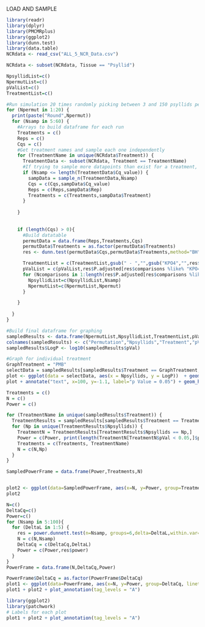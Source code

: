 LOAD AND SAMPLE
```r
library(readr)
library(dplyr)
library(PMCMRplus)
library(ggplot2)
library(dunn.test)
library(data.table)
NCRdata <- read_csv("ALL_5_NCR_Data.csv")

NCRdata <- subset(NCRdata, Tissue == "Psyllid")

NpsyllidList=c()
NpermutList=c()
pValList=c()
TreatmentList=c()

#Run simulation 20 times randomly picking between 3 and 150 psyllids per treatment
for (Npermut in 1:20) {
  print(paste("Round",Npermut))
  for (Nsamp in 5:60) {
    #Arrays to build dataframe for each run
    Treatments = c()
    Reps = c()
    Cqs = c()
    #Get treatment names and sample each one independently
    for (TreatmentName in unique(NCRdata$Treatment)) {
      TreatmentData <- subset(NCRdata, Treatment == TreatmentName)
      #If trying to sample more datapoints than exist for a treatment, skip it
      if (Nsamp <= length(TreatmentData$Cq_value)) {
        sampData = sample_n(TreatmentData,Nsamp)
        Cqs = c(Cqs,sampData$Cq_value)
        Reps = c(Reps,sampData$Rep)
        Treatments = c(Treatments,sampData$Treatment)
      }
      
    }
    
  
    if (length(Cqs) > 0){
      #Build datatable
      permutData = data.frame(Reps,Treatments,Cqs)
      permutData$Treatments = as.factor(permutData$Treatments)
      res <- dunn.test(permutData$Cqs,permutData$Treatments,method="BH",table=FALSE,kw=FALSE)

      TreatmentList = c(TreatmentList,gsub(" - ","",gsub("KPO4","",res$comparisons[res$comparisons %like% "KPO4"])))
      pValList = c(pValList,res$P.adjusted[res$comparisons %like% "KPO4"])
      for (Ncomparisons in 1:length(res$P.adjusted[res$comparisons %like% "KPO4"])) {
        NpsyllidList=c(NpsyllidList,Nsamp)
        NpermutList=c(NpermutList,Npermut)
      }

    }
    
  }
}

#Build final dataframe for graphing
sampledResults <- data.frame(NpermutList,NpsyllidList,TreatmentList,pValList)
colnames(sampledResults) <- c("Permutation","Npsyllids","Treatment","pVal")
sampledResults$LogP <- log10(sampledResults$pVal)

#Graph for individual treatment
GraphTreatment = "PMB"
selectData = sampledResults[sampledResults$Treatment == GraphTreatment,]
plot <- ggplot(data = selectData, aes(x = Npsyllids, y = LogP))  + geom_point(alpha = 0.25) +   xlim(0, 150) + ylim(-16,0)
plot + annotate("text", x=100, y=-1.1, label="p Value = 0.05") + geom_hline(yintercept=-1.3, linetype="dashed", color = "grey") + ggtitle(paste("Power analysis for ",GraphTreatment," effect on psyllid CLas Cqs")) + theme(plot.title = element_text(hjust = 0.5)) + xlab("Total Psyllids Per Treatment") + ylab("Log10 P value")
```


```r
Treatments = c()
N = c()
Power = c()

for (TreatmentName in unique(sampledResults$Treatment)) {
  TreatmentResults = sampledResults[sampledResults$Treatment == TreatmentName,]
  for (Np in unique(TreatmentResults$Npsyllids)) {
    TreatmentN = TreatmentResults[TreatmentResults$Npsyllids == Np,]
    Power = c(Power, print(length(TreatmentN[TreatmentN$pVal < 0.05,]$pVal)/length(TreatmentN$pVal)))
    Treatments = c(Treatments, TreatmentName)
    N = c(N,Np)
  }
}

SampledPowerFrame = data.frame(Power,Treatments,N)


plot2 <- ggplot(data=SampledPowerFrame, aes(x=N, y=Power, group=Treatments,color=Treatments,linetype=Treatments)) + geom_line() + ggtitle(paste("Dunns Test on Cqs\n(randomly sampled from data)")) + xlab("Total Psyllids Per Treatment") + ylab("Statistical Power")
plot2

```








```r
N=c()
DeltaCq=c()
Power=c()
for (Nsamp in 5:100){
  for (DeltaL in 1:5) {
    res = power.dunnett.test(n=Nsamp, groups=6,delta=DeltaL,within.var=22)
    N = c(N,Nsamp)
    DeltaCq = c(DeltaCq,DeltaL)
    Power = c(Power,res$power)
  }
} 
PowerFrame = data.frame(N,DeltaCq,Power)
```

```r
PowerFrame$DeltaCq = as.factor(PowerFrame$DeltaCq)
plot1 <- ggplot(data=PowerFrame, aes(x=N, y=Power, group=DeltaCq, linetype=DeltaCq, color=DeltaCq)) + geom_line() + ggtitle(paste("Dunnett's Test on Cqs\n(theoretical, var = 22)")) + xlab("Total Psyllids Per Treatment") + ylab("Statistical Power") + labs(color = "∆Cq",linetype = "∆Cq")
plot1 + plot2 + plot_annotation(tag_levels = "A") 

```

```r
library(ggplot2)
library(patchwork)
# Labels for each plot
plot1 + plot2 + plot_annotation(tag_levels = "A") 
```
